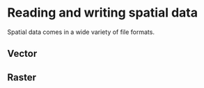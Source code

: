 # Reading and writing spatial data {#read-write}

Spatial data comes in a wide variety of file formats.

## Vector

<!-- 
- sf package 
- st_drivers
- st_read, read_sf
- st_write, write_sf
- text files 
- WKT, WKB, sp (st_as_sf)
-->

## Raster

<!-- 
- raster package 
- raster
-->
